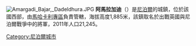 [[File:Amargadi_Bajar,_Dadeldhura.JPG|thumb]]
'''阿馬拉加迪'''（{{lang-ne|अमरगढी}}）是[[尼泊爾|尼泊爾]]的城鎮，位於該國西部，由[[馬哈卡利專區|馬哈卡利專區]]負責管轄，海拔高度1,885米，該鎮取名於出戰英國與尼泊爾戰爭中的將軍，2011年人口21,245。

{{Nepal-geo-stub}}
{{commonscat}}
{{coord|display=title}}
{{DEFAULTSORT:Amargadhi}}
[[Category:尼泊爾城市|Category:尼泊爾城市]]